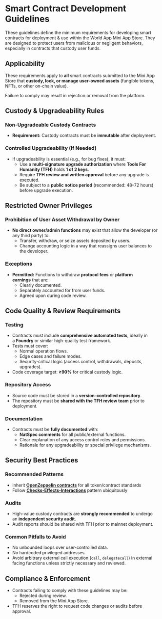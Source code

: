 # Smart Contract Development Guidelines

These guidelines define the minimum requirements for developing smart contracts for deployment & use within the World App Mini App Store. They are designed to protect users from malicious or negligent behaviors, especially in contracts that custody user funds.

## Applicability

These requirements apply to **all** smart contracts submitted to the Mini App Store that **custody, lock, or manage user-owned assets** (fungible tokens, NFTs, or other on-chain value).

Failure to comply may result in rejection or removal from the platform.

## Custody & Upgradeability Rules

### Non-Upgradeable Custody Contracts

-   **Requirement:** Custody contracts must be **immutable** after deployment.

### Controlled Upgradeability (If Needed)

-   If upgradeability is essential (e.g., for bug fixes), it must:
    -   Use a **multi-signature upgrade authorization** where **Tools For Humanity (TFH)** holds **1 of 2 keys**.
    -   Require **TFH review and written approval** before any upgrade is executed.
    -   Be subject to a **public notice period** (recommended: 48–72 hours) before upgrade execution.

## Restricted Owner Privileges

### Prohibition of User Asset Withdrawal by Owner

-   **No direct owner/admin functions** may exist that allow the developer (or any third party) to:
    -   Transfer, withdraw, or seize assets deposited by users.
    -   Change accounting logic in a way that reassigns user balances to the developer.

### Exceptions

-   **Permitted:** Functions to withdraw **protocol fees** or **platform earnings** that are:
    -   Clearly documented.
    -   Separately accounted for from user funds.
    -   Agreed upon during code review.

## Code Quality & Review Requirements

### Testing

-   Contracts must include **comprehensive automated tests**, ideally in a **Foundry** or similar high-quality test framework.
-   Tests must cover:
    -   Normal operation flows.
    -   Edge cases and failure modes.
    -   Security-critical logic (access control, withdrawals, deposits, upgrades).
-   Code coverage target: **≥90%** for critical custody logic.

### Repository Access

-   Source code must be stored in a **version-controlled repository**.
-   The repository must be **shared with the TFH review team** prior to deployment.

### Documentation

-   Contracts must be **fully documented** with:
    -   **NatSpec comments** for all public/external functions.
    -   Clear explanation of any access control roles and permissions.
    -   Rationale for any upgradeability or special privilege mechanisms.

## Security Best Practices

### Recommended Patterns

-   Inherit [**OpenZeppelin contracts**](https://github.com/OpenZeppelin/openzeppelin-contracts) for all token/contract standards
-   Follow [**Checks-Effects-Interactions**](https://fravoll.github.io/solidity-patterns/checks_effects_interactions.html) pattern ubiquitously

### Audits

-   High-value custody contracts are **strongly recommended** to undergo an **independent security audit**.
-   Audit reports should be shared with TFH prior to mainnet deployment.

### Common Pitfalls to Avoid

-   No unbounded loops over user-controlled data.
-   No hardcoded privileged addresses.
-   Avoid arbitrary external call execution (`call`, `delegatecall`) in external facing functions unless strictly necessary and reviewed.

## Compliance & Enforcement

-   Contracts failing to comply with these guidelines may be:
    -   Rejected during review.
    -   Removed from the Mini App Store.
-   TFH reserves the right to request code changes or audits before approval.

